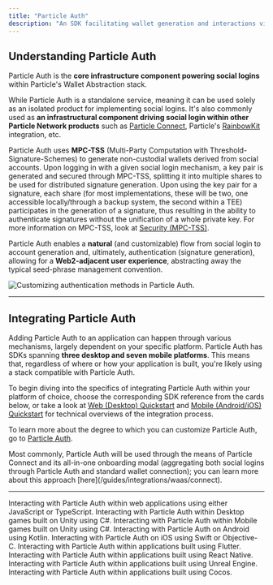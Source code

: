 ```yaml
---
title: "Particle Auth"
description: "An SDK facilitating wallet generation and interactions via social logins."
---
```


## Understanding Particle Auth

Particle Auth is the **core infrastructure component powering social logins** within Particle's Wallet Abstraction stack.

While Particle Auth is a standalone service, meaning it can be used solely as an isolated product for implementing social logins. It's also commonly used as **an infrastructural component driving social login within other Particle Network products** such as [Particle Connect](/guides/integrations/waas/connect), Particle's [RainbowKit](/guides/wallet-as-a-service/connection-kits/rainbow) integration, etc.

Particle Auth uses **MPC-TSS** (Multi-Party Computation with Threshold-Signature-Schemes) to generate non-custodial wallets derived from social accounts. Upon logging in with a given social login mechanism, a key pair is generated and secured through MPC-TSS, splitting it into multiple shares to be used for distributed signature generation. Upon using the key pair for a signature, each share (for most implementations, these will be two, one accessible locally/through a backup system, the second within a TEE) participates in the generation of a signature, thus resulting in the ability to authenticate signatures without the unification of a whole private key. For more information on MPC-TSS, look at [Security (MPC-TSS)](/landing/wallet-abstraction/waas/mpc-tss).

Particle Auth enables a **natural** (and customizable) flow from social login to account generation and, ultimately, authentication (signature generation), allowing for a **Web2-adjacent user experience**, abstracting away the typical seed-phrase management convention.

<Frame>
<img src="https://static.particle.network/mintlify/videos/01-Email-Phone-Socials-Login.gif" alt="Customizing authentication methods in Particle Auth." style={{ width: '100%', maxWidth: '600px' }} />
</Frame>

---

## Integrating Particle Auth

Adding Particle Auth to an application can happen through various mechanisms, largely dependent on your specific platform. Particle Auth has SDKs spanning **three desktop and seven mobile platforms**. This means that, regardless of where or how your application is built, you're likely using a stack compatible with Particle Auth.

To begin diving into the specifics of integrating Particle Auth within your platform of choice, choose the corresponding SDK reference from the cards below, or take a look at [Web (Desktop) Quickstart](/guides/wallet-as-a-service/waas/auth/web-quickstart) and [Mobile (Android/iOS) Quickstart](/guides/wallet-as-a-service/waas/mobile-quickstart) for technical overviews of the integration process.

To learn more about the degree to which you can customize Particle Auth, go to [Particle Auth](/guides/configuration/appearance/auth).

<Note> 
Most commonly, Particle Auth will be used through the means of Particle Connect and its all-in-one onboarding modal (aggregating both social logins through Particle Auth and standard wallet connection); you can learn more about this approach [here](/guides/integrations/waas/connect).
</Note>

---

<CardGroup cols={3}>
  <Card title="Web SDK" href="/api-reference/auth/desktop-sdks/web">
    Interacting with Particle Auth within web applications using either JavaScript or TypeScript.
  </Card>
    <Card title="Unity (Desktop) SDK" href="/api-reference/auth/desktop-sdks/unity">
    Interacting with Particle Auth within Desktop games built on Unity using C#.
  </Card>
  <Card title="Unity (Mobile) SDK" href="/api-reference/auth/mobile-sdks/unity">
    Interacting with Particle Auth within Mobile games built on Unity using C#.
  </Card>
   <Card title="Android SDK" href="/api-reference/auth/mobile-sdks/android">
    Interacting with Particle Auth on Android using Kotlin.
  </Card>
    <Card title="iOS SDK" href="/api-reference/auth/mobile-sdks/ios">
    Interacting with Particle Auth on iOS using Swift or Objective-C.
  </Card>
     <Card title="Flutter SDK" href="/api-reference/auth/mobile-sdks/flutter">
    Interacting with Particle Auth within applications built using Flutter.
  </Card>
  <Card title="React Native SDK" href="/api-reference/auth/mobile-sdks/react">
    Interacting with Particle Auth within applications built using React Native.
  </Card>
  <Card title="Unreal Engine SDK" href="/api-reference/auth/multi/unreal">
    Interacting with Particle Auth within applications built using Unreal Engine.
  </Card>
  <Card title="Cocos SDK" href="/api-reference/auth/mobile-sdks/cocos">
    Interacting with Particle Auth within applications built using Cocos.
  </Card>
</CardGroup>
